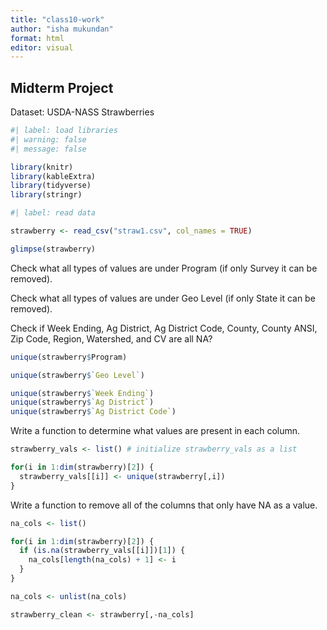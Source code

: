 ```yaml
---
title: "class10-work"
author: "isha mukundan"
format: html
editor: visual
---
```


## Midterm Project

Dataset: USDA-NASS Strawberries

```r
#| label: load libraries
#| warning: false
#| message: false

library(knitr)  
library(kableExtra)
library(tidyverse)
library(stringr)
```

```r
#| label: read data

strawberry <- read_csv("straw1.csv", col_names = TRUE)

glimpse(strawberry)
```

Check what all types of values are under Program (if only Survey it can be removed).

Check what all types of values are under Geo Level (if only State it can be removed).

Check if Week Ending, Ag District, Ag District Code, County, County ANSI, Zip Code, Region, Watershed, and CV are all NA?

```r
unique(strawberry$Program)

unique(strawberry$`Geo Level`)

unique(strawberry$`Week Ending`)
unique(strawberry$`Ag District`)
unique(strawberry$`Ag District Code`)
```
Write a function to determine what values are present in each column.
```r
strawberry_vals <- list() # initialize strawberry_vals as a list

for(i in 1:dim(strawberry)[2]) {
  strawberry_vals[[i]] <- unique(strawberry[,i])
}
```

Write a function to remove all of the columns that only have NA as a value.
```r
na_cols <- list()

for(i in 1:dim(strawberry)[2]) {
  if (is.na(strawberry_vals[[i]])[1]) {
    na_cols[length(na_cols) + 1] <- i
  }
}

na_cols <- unlist(na_cols)

strawberry_clean <- strawberry[,-na_cols]
```

